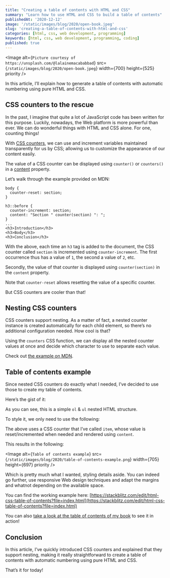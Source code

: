 ```yaml
---
title: "Creating a table of contents with HTML and CSS"
summary: "Learn how to use HTML and CSS to build a table of contents"
publishedAt: '2020-12-12'
image: '/static/images/blog/2020/open-book.jpeg'
slug: 'creating-a-table-of-contents-with-html-and-css'
categories: [html, css, web development, programming]
keywords: [html, css, web development, programming, coding]
published: true
---
```


<Image
  alt={`Picture courtesy of https://unsplash.com/@lalainemacababbad`}
  src={`/static/images/blog/2020/open-book.jpeg`}
  width={700}
  height={525}
  priority
/>

In this article, I’ll explain how to generate a table of contents with automatic numbering using pure HTML and CSS.

## CSS counters to the rescue

In the past, I imagine that quite a lot of JavaScript code has been written for this purpose. Luckily, nowadays, the Web platform is more powerful than ever. We can do wonderful things with HTML and CSS alone. For one, counting things!

With [CSS counters](https://developer.mozilla.org/en-US/docs/Web/CSS/CSS_Lists_and_Counters/Using_CSS_counters), we can use and increment variables maintained transparently for us by CSS; allowing us to customize the appearance of our content easily.

The value of a CSS counter can be displayed using `counter()` or `counters()` in a [content](https://developer.mozilla.org/en-US/docs/Web/CSS/content) property.

Let’s walk through the example provided on MDN:

```
body {
  counter-reset: section;
}

h3::before {
  counter-increment: section;
  content: "Section " counter(section) ": ";
}
...
<h3>Introduction</h3>
<h3>Body</h3>
<h3>Conclusion</h3>
```

With the above, each time an `h3` tag is added to the document, the CSS counter called `section` is incremented using `counter-increment`. The first occurrence thus has a value of `1`, the second a value of `2`, etc.

Secondly, the value of that counter is displayed using `counter(section)` in the `content` property.

Note that `counter-reset` allows resetting the value of a specific counter.

But CSS counters are cooler than that!

## Nesting CSS counters

CSS counters support nesting. As a matter of fact, a nested counter instance is created automatically for each child element, so there’s no additional configuration needed. How cool is that?

Using the `counters` CSS function, we can display all the nested counter values at once and decide which character to use to separate each value.

Check out [the example on MDN](https://developer.mozilla.org/en-US/docs/Web/CSS/CSS_Lists_and_Counters/Using_CSS_counters).

## Table of contents example

Since nested CSS counters do exactly what I needed, I’ve decided to use those to create my table of contents.

Here’s the gist of it:

<Gist gistLink="dsebastien/b03b605691a27c9945a12b64445890d5" />

As you can see, this is a simple `ol` & `ul` nested HTML structure.

To style it, we only need to use the following:

<Gist gistLink="dsebastien/d40bfe5981b59c755f6e8e735394ac73" />

The above uses a CSS counter that I’ve called `item`, whose value is reset/incremented when needed and rendered using `content`.

This results in the following:

<Image
  alt={`Table of contents example`}
  src={`/static/images/blog/2020/table-of-contents-example.png`}
  width={705}
  height={697}
  priority
/>

Which is pretty much what I wanted, styling details aside. You can indeed go further, use responsive Web design techniques and adapt the margins and whatnot depending on the available space.

You can find the working example here: [https://stackblitz.com/edit/html-css-table-of-contents?file=index.html](https://stackblitz.com/edit/html-css-table-of-contents?file=index.html)

You can also [take a look at the table of contents of my book](https://www.dev-concepts.dev/table-of-contents/) to see it in action!

## Conclusion

In this article, I’ve quickly introduced CSS counters and explained that they support nesting, making it really straightforward to create a table of contents with automatic numbering using pure HTML and CSS.

That’s it for today!

<BlogPostSignature />
